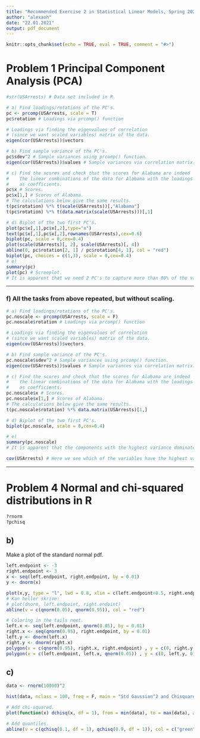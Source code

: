 ```yaml
---
title: "Recommended Exercise 2 in Statistical Linear Models, Spring 2021"
author: "alexaoh"
date: "22.01.2021"
output: pdf_document
---
```


```r
knitr::opts_chunk$set(echo = TRUE, eval = TRUE, comment = "#>")
```

# Problem 1 \hspace{3mm} Principal Component Analysis (PCA)
```r
#str(USArrests) # Data set included in R. 

# a) Find loadings/rotations of the PC's. 
pc <- prcomp(USArrests, scale = T)
pc$rotation # Loadings via prcomp() function

# Loadings via finding the eigenvalues of correlation 
# (since we want scaled variables) matrix of the data.
eigen(cor(USArrests))$vectors 

# b) Find sample variance of the PC's.
pc$sdev^2 # Sample variances using prcomp() function.
eigen(cor(USArrests))$values # Sample variances via correlation matrix. 

# c) Find the scores and check that the scores for Alabama are indeed
#    the linear combinations of the data for Alabama with the loadings 
#    as coefficients. 
pc$x # Scores. 
pc$x[1,] # Scores of Alabama.
# The calculations below give the same results. 
t(pc$rotation) %*% t(scale(USArrests))[,"Alabama"]
t(pc$rotation) %*% t(data.matrix(scale(USArrests)))[,1]

# d) Biplot of the two first PC's.
plot(pc$x[,1],pc$x[,2],type="n")
text(pc$x[,1],pc$x[,2],rownames(USArrests),cex=0.6)
biplot(pc, scale = 0,cex=0.4)
plot(scale(USArrests)[, 2], scale(USArrests)[, 4])
abline(0, pc$rotation[2, 1] / pc$rotation[4, 1], col = "red")
biplot(pc, choices = c(1,3), scale = 0,cex=0.4)
# e) 
summary(pc) 
plot(pc) # Screeplot.
# It is apparent that we need 2 PC's to capture more than 80% of the variability. 
```
--- 
### f) All the tasks from above repeated, but without scaling.
```r
# a) Find loadings/rotations of the PC's. 
pc.noscale <- prcomp(USArrests, scale = F)
pc.noscale$rotation # Loadings via prcomp() function

# Loadings via finding the eigenvalues of correlation 
# (since we want scaled variables) matrix of the data.
eigen(cov(USArrests))$vectors 

# b) Find sample variance of the PC's.
pc.noscale$sdev^2 # Sample variances using prcomp() function.
eigen(cov(USArrests))$values # Sample variances via correlation matrix. 

# c) Find the scores and check that the scores for Alabama are indeed
#    the linear combinations of the data for Alabama with the loadings 
#    as coefficients. 
pc.noscale$x # Scores. 
pc.noscale$x[1,] # Scores of Alabama.
# The calculations below give the same results. 
t(pc.noscale$rotation) %*% data.matrix(USArrests)[1,]

# d) Biplot of the two first PC's.
biplot(pc.noscale, scale = 0,cex=0.4)

# e) 
summary(pc.noscale) 
# It is apparent that the components with the highest variance dominate (PC1 most significantly).

cov(USArrests) # Here we see which of the variables have the highest variables. 
```

***

# Problem 4 \hspace{3mm} Normal and chi-squared distributions in R

```r
?rnorm
?pchisq
```

## b) 
Make a plot of the standard normal pdf.
```r
left.endpoint <- -3
right.endpoint <- 3
x <- seq(left.endpoint, right.endpoint, by = 0.01)
y <- dnorm(x)

plot(x,y, type = "l", lwd = 0.8, xlim = c(left.endpoint+0.5, right.endpoint-0.5))
# Kan heller skrive:
# plot(dnorm, left.endpoint, right.endoint)
abline(v = c(qnorm(0.05), qnorm(0.95)), col = "red")

# Coloring in the tails next.
left.x <- seq(left.endpoint, qnorm(0.05), by = 0.01)
right.x <- seq(qnorm(0.95), right.endpoint, by = 0.01)
left.y <- dnorm(left.x)
right.y <- dnorm(right.x)
polygon(x = c(qnorm(0.95), right.x, right.endpoint) , y = c(0, right.y, 0), col = "skyblue")
polygon(x = c(left.endpoint, left.x, qnorm(0.05)) , y = c(0, left.y, 0), col = "skyblue")
```

## c) 

```r
data <- rnorm(10000)^2

hist(data, nclass = 100, freq = F, main = "Std Gaussian^2 and Chisquared df = 1")

# Add chi-squared.
plot(function(x) dchisq(x, df = 1), from = min(data), to = max(data), add = TRUE, col = "red")

# Add quantiles. 
abline(v = c(qchisq(0.1, df = 1), qchisq(0.9, df = 1)), col = c("green", "blue"))
```


